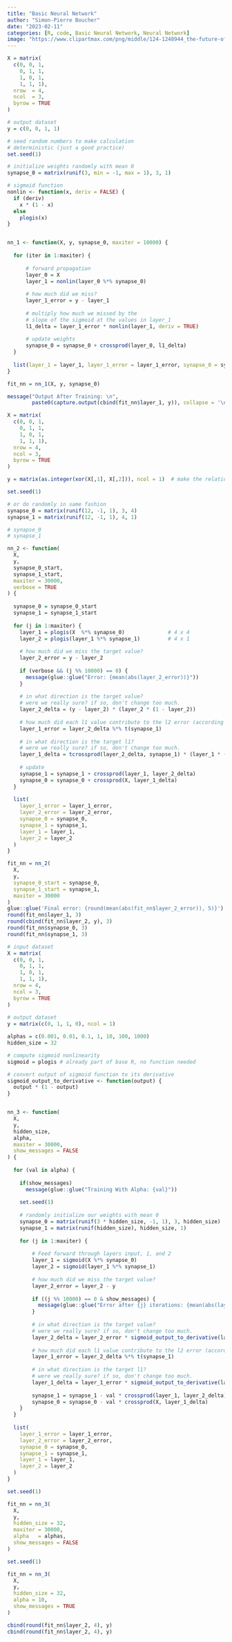 ```yaml
---
title: "Basic Neural Network"
author: "Simon-Pierre Boucher"
date: "2023-02-11"
categories: [R, code, Basic Neural Network, Neural Network]
image: "https://www.clipartmax.com/png/middle/124-1248944_the-future-of-ai-artificial-intelligence-logo.png"
---
```


```r
X = matrix( 
  c(0, 0, 1, 
    0, 1, 1, 
    1, 0, 1, 
    1, 1, 1),
  nrow  = 4,
  ncol  = 3,
  byrow = TRUE
)

# output dataset            
y = c(0, 0, 1, 1)

# seed random numbers to make calculation
# deterministic (just a good practice)
set.seed(1)

# initialize weights randomly with mean 0
synapse_0 = matrix(runif(3, min = -1, max = 1), 3, 1)

# sigmoid function
nonlin <- function(x, deriv = FALSE) {
  if (deriv)
    x * (1 - x)
  else
    plogis(x)
}


nn_1 <- function(X, y, synapse_0, maxiter = 10000) {
  
  for (iter in 1:maxiter) {
  
      # forward propagation
      layer_0 = X
      layer_1 = nonlin(layer_0 %*% synapse_0)
  
      # how much did we miss?
      layer_1_error = y - layer_1
  
      # multiply how much we missed by the 
      # slope of the sigmoid at the values in layer_1
      l1_delta = layer_1_error * nonlin(layer_1, deriv = TRUE)
  
      # update weights
      synapse_0 = synapse_0 + crossprod(layer_0, l1_delta)
  }
  
  list(layer_1 = layer_1, layer_1_error = layer_1_error, synapse_0 = synapse_0)
}

fit_nn = nn_1(X, y, synapse_0)

message("Output After Training: \n", 
        paste0(capture.output(cbind(fit_nn$layer_1, y)), collapse = '\n'))
```

```r
X = matrix(
  c(0, 0, 1,
    0, 1, 1,
    1, 0, 1,
    1, 1, 1),
  nrow = 4,
  ncol = 3,
  byrow = TRUE
)

y = matrix(as.integer(xor(X[,1], X[,2])), ncol = 1)  # make the relationship explicit

set.seed(1)

# or do randomly in same fashion
synapse_0 = matrix(runif(12, -1, 1), 3, 4)
synapse_1 = matrix(runif(12, -1, 1), 4, 1)

# synapse_0
# synapse_1

nn_2 <- function(
  X,
  y,
  synapse_0_start,
  synapse_1_start,
  maxiter = 30000,
  verbose = TRUE
) {
    
  synapse_0 = synapse_0_start
  synapse_1 = synapse_1_start
  
  for (j in 1:maxiter) {
    layer_1 = plogis(X  %*% synapse_0)              # 4 x 4
    layer_2 = plogis(layer_1 %*% synapse_1)         # 4 x 1
    
    # how much did we miss the target value?
    layer_2_error = y - layer_2
    
    if (verbose && (j %% 10000) == 0) {
      message(glue::glue("Error: {mean(abs(layer_2_error))}"))
    }
  
    # in what direction is the target value?
    # were we really sure? if so, don't change too much.
    layer_2_delta = (y - layer_2) * (layer_2 * (1 - layer_2))
    
    # how much did each l1 value contribute to the l2 error (according to the weights)?
    layer_1_error = layer_2_delta %*% t(synapse_1)
    
    # in what direction is the target l1?
    # were we really sure? if so, don't change too much.  
    layer_1_delta = tcrossprod(layer_2_delta, synapse_1) * (layer_1 * (1 - layer_1))
    
    # update
    synapse_1 = synapse_1 + crossprod(layer_1, layer_2_delta)
    synapse_0 = synapse_0 + crossprod(X, layer_1_delta)
  }
  
  list(
    layer_1_error = layer_1_error,
    layer_2_error = layer_2_error,
    synapse_0 = synapse_0,
    synapse_1 = synapse_1,
    layer_1 = layer_1,
    layer_2 = layer_2
  )
}

fit_nn = nn_2(
  X,
  y,
  synapse_0_start = synapse_0,
  synapse_1_start = synapse_1,
  maxiter = 30000
)
glue::glue('Final error: {round(mean(abs(fit_nn$layer_2_error)), 5)}')
round(fit_nn$layer_1, 3)
round(cbind(fit_nn$layer_2, y), 3)
round(fit_nn$synapse_0, 3)
round(fit_nn$synapse_1, 3)
```

```r
# input dataset
X = matrix(
  c(0, 0, 1,
    0, 1, 1,
    1, 0, 1,
    1, 1, 1),
  nrow = 4,
  ncol = 3,
  byrow = TRUE
)
    
# output dataset            
y = matrix(c(0, 1, 1, 0), ncol = 1)

alphas = c(0.001, 0.01, 0.1, 1, 10, 100, 1000)
hidden_size = 32

# compute sigmoid nonlinearity
sigmoid = plogis # already part of base R, no function needed

# convert output of sigmoid function to its derivative
sigmoid_output_to_derivative <- function(output) {
  output * (1 - output)
}


nn_3 <- function(
  X,
  y,
  hidden_size,
  alpha,
  maxiter = 30000,
  show_messages = FALSE
) {
    
  for (val in alpha) {
    
    if(show_messages)
      message(glue::glue("Training With Alpha: {val}"))
    
    set.seed(1)
    
    # randomly initialize our weights with mean 0
    synapse_0 = matrix(runif(3 * hidden_size, -1, 1), 3, hidden_size)
    synapse_1 = matrix(runif(hidden_size), hidden_size, 1)
  
    for (j in 1:maxiter) {
  
        # Feed forward through layers input, 1, and 2
        layer_1 = sigmoid(X %*% synapse_0)
        layer_2 = sigmoid(layer_1 %*% synapse_1)
  
        # how much did we miss the target value?
        layer_2_error = layer_2 - y
        
        if ((j %% 10000) == 0 & show_messages) {
          message(glue::glue("Error after {j} iterations: {mean(abs(layer_2_error))}"))
        }
  
        # in what direction is the target value?
        # were we really sure? if so, don't change too much.
        layer_2_delta = layer_2_error * sigmoid_output_to_derivative(layer_2)
  
        # how much did each l1 value contribute to the l2 error (according to the weights)?
        layer_1_error = layer_2_delta %*% t(synapse_1)
  
        # in what direction is the target l1?
        # were we really sure? if so, don't change too much.
        layer_1_delta = layer_1_error * sigmoid_output_to_derivative(layer_1)
  
        synapse_1 = synapse_1 - val * crossprod(layer_1, layer_2_delta)
        synapse_0 = synapse_0 - val * crossprod(X, layer_1_delta)
    }
  }
  
  list(
    layer_1_error = layer_1_error,
    layer_2_error = layer_2_error,
    synapse_0 = synapse_0,
    synapse_1 = synapse_1,
    layer_1 = layer_1,
    layer_2 = layer_2
  )
}

set.seed(1)

fit_nn = nn_3(
  X,
  y,
  hidden_size = 32,
  maxiter = 30000,
  alpha   = alphas,
  show_messages = FALSE
)

set.seed(1)

fit_nn = nn_3(
  X,
  y,
  hidden_size = 32,
  alpha = 10,
  show_messages = TRUE
)

cbind(round(fit_nn$layer_2, 4), y)
cbind(round(fit_nn$layer_2, 4), y)
```
